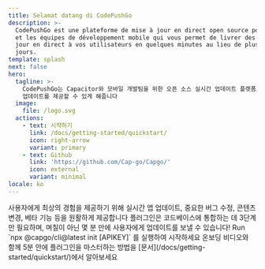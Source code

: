 ```yaml
---
title: Selamat datang di CodePushGo
description: >-
  CodePushGo est une plateforme de mise à jour en direct open source pour Capacitor
  et les équipes de développement mobile qui vous permet de livrer des mises à
  jour en direct à vos utilisateurs en quelques minutes au lieu de plusieurs
  jours.
template: splash
next: false
hero:
  tagline: >-
    CodePushGo는 Capacitor와 모바일 개발팀을 위한 오픈 소스 실시간 업데이트 플랫폼으로, 사용자에게 수일이 아닌 수분 만에 실시간
    업데이트를 제공할 수 있게 해줍니다
  image:
    file: /logo.svg
  actions:
    - text: 시작하기
      link: /docs/getting-started/quickstart/
      icon: right-arrow
      variant: primary
    - text: Github
      link: 'https://github.com/Cap-go/Capgo/'
      icon: external
      variant: minimal
locale: ko
---
```



<CardGrid stagger>
  <Card title="실시간 업데이트의 힘" icon="rocket">
    사용자에게 최상의 경험을 제공하기 위해 실시간 앱 업데이트, 중요한 버그 수정, 콘텐츠 변경, 베타 기능 등을 원활하게 제공합니다
  </Card>
  <Card title="쉬운 통합" icon="pencil">
    플러그인은 코드베이스에 통합하는 데 3단계만 필요하며, 며칠이 아닌 몇 분 만에 사용자에게 업데이트를 보낼 수 있습니다!
  </Card>
  <Card title="설치" icon="setting">
    Run `npx @capgo/cli@latest init [APIKEY]` 를 실행하여 시작하세요
  </Card>
  <Card title="광범위한 문서" icon="open-book">
    온보딩 비디오와 함께 5분 안에 플러그인을 마스터하는 방법을 [문서](/docs/getting-started/quickstart/)에서 알아보세요
  </Card>
</CardGrid>